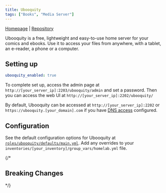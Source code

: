 ```yaml
---
title: Ubooquity
tags: ["Books", "Media Server"]
---
```



[Homepage](https://vaemendis.net/ubooquity/) |
[Repository](https://github.com/linuxserver/docker-ubooquity)

<Tags tags={frontmatter.tags} />

Ubooquity is a free, lightweight and easy-to-use home server for your comics and ebooks. Use it to access your files from anywhere, with a tablet, an e-reader, a phone or a computer.

## Setting up

```yaml title="inventories/homelab/group_vars/homelab.yml"
ubooquity_enabled: true
```

To complete set up, access the admin page at `http://[your_server_ip]:2203/ubooquity/admin` and set a password.
Then you can access the web UI at `http://[your_server_ip]:2202/ubooquity/`

By default, Ubooquity can be accessed at `http://[your_server_ip]:2202` or `https://ubooquity.[your_domain].com` if you have [DNS access](../../guides/dns-access/) configured.

## Configuration

See the default configuration options for Ubooquity at [`roles/ubooquity/defaults/main.yml`](https://github.com/Dylancyclone/ansible-homelab-orchestration/blob/main/roles/ubooquity/defaults/main.yml).
Add any overrides to your `inventories/[your_inventory]/group_vars/homelab.yml` file.

{/* 

## Breaking Changes

*/}